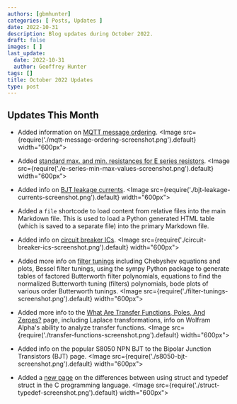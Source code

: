 ```yaml
---
authors: [gbmhunter]
categories: [ Posts, Updates ]
date: 2022-10-31
description: Blog updates during October 2022.
draft: false
images: [ ]
last_update:
  date: 2022-10-31
  author: Geoffrey Hunter
tags: []
title: October 2022 Updates
type: post
---
```


## Updates This Month

* Added information on [MQTT message ordering](/electronics/communication-protocols/mqtt-protocol/#message-ordering).
    <Image src={require('./mqtt-message-ordering-screenshot.png').default} width="600px"></Image>

* Added [standard max. and min. resistances for E series resistors](/electronics/components/resistors/#the-e-series).
    <Image src={require('./e-series-min-max-values-screenshot.png').default} width="600px"></Image>

* Added info on [BJT leakage currents](/electronics/components/transistors/bipolar-junction-transistors-bjts/#bjt-leakage-currents).
    <Image src={require('./bjt-leakage-currents-screenshot.png').default} width="600px"></Image>

* Added a `file` shortcode to load content from relative files into the main Markdown file. This is used to load a Python generated HTML table (which is saved to a separate file) into the primary Markdown file.

* Added info on [circuit breaker ICs](/electronics/circuit-design/load-switches/).
    <Image src={require('./circuit-breaker-ics-screenshot.png').default} width="600px"></Image>

* Added more info on [filter tunings](/electronics/circuit-design/analogue-filters/filter-tunings/) including Chebyshev equations and plots, Bessel filter tunings, using the sympy Python package to generate tables of factored Butterworth filter polynomials, equations to find the normalized Butterworth tuning (filters) polynomials, bode plots of various order Butterworth tunings.
    <Image src={require('./filter-tunings-screenshot.png').default} width="600px"></Image>

* Added more info to the [What Are Transfer Functions, Poles, And Zeroes?](/electronics/circuit-design/what-are-transfer-functions-poles-and-zeroes/) page, including Laplace transformations, info on Wolfram Alpha's ability to analyze transfer functions.
    <Image src={require('./transfer-functions-screenshot.png').default} width="600px"></Image>

* Added info on the popular S8050 NPN BJT to the Bipolar Junction Transistors (BJT) page.
    <Image src={require('./s8050-bjt-screenshot.png').default} width="600px"></Image>

* Added a [new page](/programming/languages/c/the-confusing-differences-between-struct-and-typedef-struct/) on the differences between using struct and typedef struct in the C programming language.
    <Image src={require('./struct-typedef-screenshot.png').default} width="600px"></Image>
